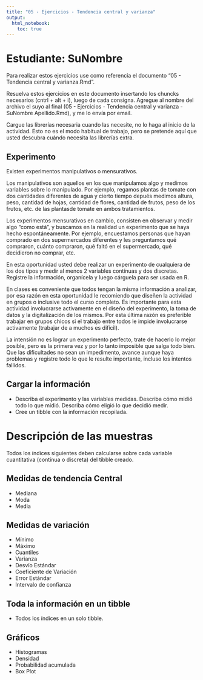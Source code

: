 ```yaml
---
title: "05 - Ejercicios - Tendencia central y varianza"
output: 
  html_notebook: 
    toc: true
---
```


# Estudiante: SuNombre

Para realizar estos ejercicios use como referencia el documento "05 - Tendencia central y varianza.Rmd".

Resuelva estos ejercicios en este documento insertando los chuncks necesarios (cntrl + alt + i), luego de cada consigna. Agregue al nombre del archivo el suyo al final (05 - Ejercicios - Tendencia central y varianza - SuNombre Apellido.Rmd), y me lo envía por email.

Cargue las librerías necesaria cuando las necesite, no lo haga al inicio de la actividad. Esto no es el modo habitual de trabajo, pero se pretende aquí que usted descubra cuándo necesita las librerías extra.

## Experimento

Existen experimentos manipulativos o mensurativos. 

Los manipulativos son aquellos en los que manipulamos algo y medimos variables sobre lo manipulado. Por ejemplo, regamos plantas de tomate con dos cantidades diferentes de agua y cierto tiempo depués medimos altura, peso, cantidad de hojas, cantidad de flores, cantidad de frutos, peso de los frutos, etc. de las plantasde tomate en ambos tratamientos. 

Los experimentos mensurativos en cambio, consisten en observar y medir algo "como está", y buscamos en la realidad un experimento que se haya hecho espontáneamente. Por ejemplo, encuestamos personas que hayan comprado en dos supermercados diferentes y les preguntamos qué compraron, cuánto compraron, qué faltó en el supermercado, qué decidieron no comprar, etc.

En esta oportunidad usted debe realizar un experimento de cualquiera de los dos tipos y medir al menos 2 variables contínuas y dos discretas. Registre la información, organícela y luego cárguela para ser usada en R.

En clases es conveniente que todos tengan la misma información a analizar, por esa razón en esta oportunidad le recomiendo que diseñen la actividad en grupos o inclusive todo el curso completo. Es importante para esta actividad involucrarse activamente en el diseño del experimento, la toma de datos y la digitalización de los mismos. Por esta última razón es preferible trabajar en grupos chicos si el trabajo entre todos le impide involucrarse activamente (trabajar de a muchos es difícil).

La intensión no es lograr un experimento perfecto, trate de hacerlo lo mejor posible, pero es la primera vez y por lo tanto imposible que salga todo bien. Que las dificultades no sean un impedimento, avance aunque haya problemas y registre todo lo que le resulte importante, incluso los intentos fallidos.

## Cargar la información

-   Describa el experimento y las variables medidas. Describa cómo midió todo lo que midió. Describa cómo eligió lo que decidió medir.
-   Cree un tibble con la información recopilada.

# Descripción de las muestras

Todos los índices siguientes deben calcularse sobre cada variable cuantitativa (contínua o discreta) del tibble creado.

## Medidas de tendencia Central

-   Mediana
-   Moda
-   Media

## Medidas de variación

-   Mínimo
-   Máximo
-   Cuantiles
-   Varianza
-   Desvío Estándar
-   Coeficiente de Variación
-   Error Estándar
-   Intervalo de confianza

## Toda la información en un tibble

-   Todos los índices en un solo tibble.

## Gráficos

-   Histogramas
-   Densidad
-   Probabilidad acumulada
-   Box Plot


